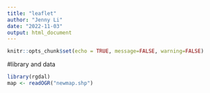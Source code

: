 ```yaml
---
title: "leaflet"
author: "Jenny Li"
date: "2022-11-03"
output: html_document
---
```


```r
knitr::opts_chunk$set(echo = TRUE, message=FALSE, warning=FALSE)
```

#library and data
```r
library(rgdal)
map <- readOGR("newmap.shp")
```

